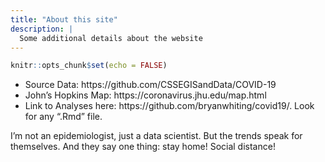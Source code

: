 ```yaml
---
title: "About this site"
description: |
  Some additional details about the website
---
```


```r
knitr::opts_chunk$set(echo = FALSE)
```

* Source Data: https://github.com/CSSEGISandData/COVID-19
* John's Hopkins Map: https://coronavirus.jhu.edu/map.html
* Link to Analyses here: https://github.com/bryanwhiting/covid19/. Look for any ".Rmd" file.

I'm not an epidemiologist, just a data scientist. But the trends speak for themselves. And they say one thing: stay home! Social distance!